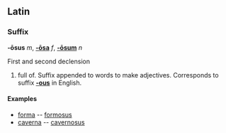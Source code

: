 ==Latin==
===Suffix===
'''-ōsus''' ''m'', '''[[-osa|-ōsa]]''' ''f'', '''[[-osum|-ōsum]]''' ''n''

First and second declension

# full of.  Suffix appended to words to make adjectives.  Corresponds to suffix '''[[-ous]]''' in English.

====Examples====
*[[forma]] -- [[formosus]]
*[[caverna]] -- [[cavernosus]]